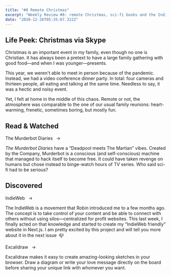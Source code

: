 ```yaml
---
title: "#8 Remote Christmas"
excerpt: "Weekly Review #8: remote Christmas, sci-fi books and the IndieWeb"
date: "2020-12-26T05:35:07.322Z"
---
```


## Life Peek: Christmas via Skype

Christmas is an important event in my family, even though no one is Christian. It has always been a pretext to have a large family gathering with good food—and when I was younger—presents.

This year, we weren't able to meet in person because of the pandemic. Instead, we had a video conference dinner party. In total: four cameras and thirteen people, all eating and talking at the same time. Needless to say, it was a hectic and noisy event.

Yet, I felt at home in the middle of this chaos. Remote or not, the atmosphere was comparable to the one of our usual family reunions: heart-warming, frenetic, sometimes boring, but mostly fun.

## Read & Watched

<Flex>
	<Column size="1">
		<p>
			<Link href="https://en.wikipedia.org/wiki/The_Murderbot_Diaries">
				The Murderbot Diaries
			</Link>
			&ensp;→
		</p>
	</Column>
	<Column size="2">
		<p>
			<cite>The Murderbot Diaries</cite> have a “Deadpool meets The Martian”
			vibes. Created by the Company, Murderbot is a conscious (and
			self-conscious) machine that managed to hack itself to become free. It
			could have taken revenge on humans but chose instead to binge-watch hours
			of TV series. Who said sci-fi had to be serious?
		</p>
	</Column>
</Flex>

## Discovered

<Flex>
	<Column size="1">
		<p>
			<Link href="https://indieweb.org/">IndieWeb</Link>
			&ensp;→
		</p>
	</Column>
	<Column size="2">
		<p>
			The IndieWeb is a movement that Robin introduced me to a few months ago.
			The concept is to take control of your content and be able to connect with
			others without using silos—centralized for profit websites. This last
			week, I finally acted on that knowledge and started to create my “IndieWeb
			friendly” website in Next.js. I am pretty excited by this project and will
			tell you more about it in the next issue&ensp;📪
		</p>
	</Column>
</Flex>
<Flex>
	<Column size="1">
		<p>
			<Link href="https://excalidraw.com/">Excalidraw</Link>
			&ensp;→
		</p>
	</Column>
	<Column size="2">
		<p>
			Excalidraw makes it easy to create amazing-looking sketches in your
			browser. Draw a diagram or write your love message directly on the board
			before sharing your unique link with whomever you want.
		</p>
	</Column>
</Flex>
